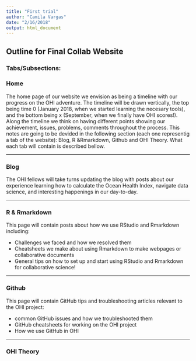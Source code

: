 ```yaml
---
title: "First trial"
author: "Camila Vargas"
date: "2/16/2018"
output: html_document
---
```


## Outline for Final Collab Website


### Tabs/Subsections:

### Home
The home page of our website we envision as being a timeline with our progress on the OHI adventure. The timeline will be drawn vertically, the top being time 0 (January 2018, when we started learning the necesary tools), and the bottom being x (September, when we finally have OHI scores!). Along the timeline we think on having different points showing our achievement, issues, problems, comments throughout the process. This notes are going to be devided in the following section (each one representig a tab of the website): Blog, R &Rmarkdown, Github and OHI Theory. What each tab will contain is described bellow.

***

### Blog

The OHI fellows will take turns updating the blog with posts about our experience learning how to calculate the Ocean Health Index, navigate data science, and interesting happenings in our day-to-day.

***

### R & Rmarkdown

This page will contain posts about how we use RStudio and Rmarkdown including: 

* Challenges we faced and how we resolved them
* Cheatsheets we make about using Rmarkdown to make webpages or collaborative documents
* General tips on how to set up and start using RStudio and Rmarkdown for collaborative science!

***

### Github

This page will contain GitHub tips and troubleshooting articles relevant to the OHI project:

* common GitHub issues and how we troubleshooted them
* GitHub cheatsheets for working on the OHI project
* How we use GitHub in OHI

***

### OHI Theory







